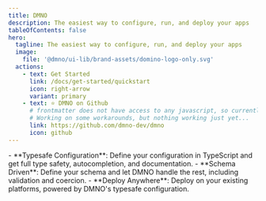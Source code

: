 ```yaml
---
title: DMNO
description: The easiest way to configure, run, and deploy your apps
tableOfContents: false
hero:
  tagline: The easiest way to configure, run, and deploy your apps
  image:
    file: '@dmno/ui-lib/brand-assets/domino-logo-only.svg'
  actions:
    - text: Get Started
      link: /docs/get-started/quickstart
      icon: right-arrow
      variant: primary
    - text: ⭐ DMNO on Github
      # frontmatter does not have access to any javascript, so currently we cannot access out config :(
      # Working on some workarounds, but nothing working just yet...
      link: https://github.com/dmno-dev/dmno
      icon: github
---
```



<Card title="Features" icon="approve-check">
  - **Typesafe Configuration**: Define your configuration in TypeScript and get full type safety, autocompletion, and documentation.
  - **Schema Driven**: Define your schema and let DMNO handle the rest, including validation and coercion.
  - **Deploy Anywhere**: Deploy on your existing platforms, powered by DMNO's typesafe configuration.
</Card>

<CardGrid>
  <LinkCard 
    title="What is DMNO?"
    description="Install DMNO and get started with your first schema."
    href="/docs/get-started/what-is-dmno"
  />
  <LinkCard
    title="Integrations"
    description="Integrate DMNO with your favorite framework."
    href="/docs/integrations/overview"  
  />
  <LinkCard
    title="Plugins"
    description="Extend DMNO with our plugins."
    href="/docs/guides/plugins/overview"
  />
  <LinkCard
    title="Reference"
    description="Read our reference docs."
    href="/docs/reference/base-types/"
  />
</CardGrid>
